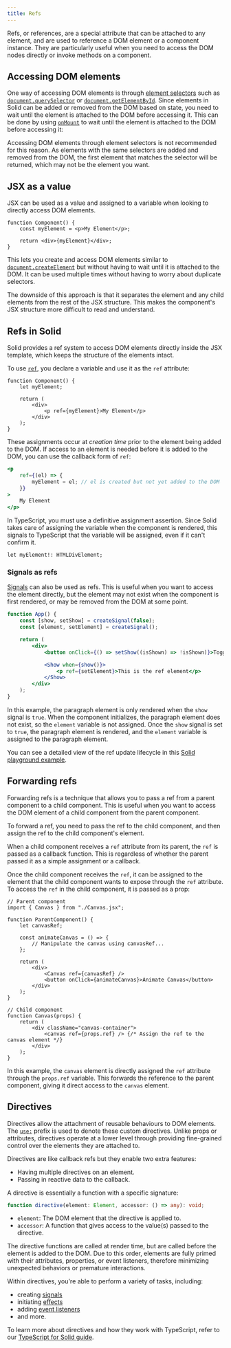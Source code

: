 ```yaml
---
title: Refs
---
```


Refs, or references, are a special attribute that can be attached to any element, and are used to reference a DOM element or a component instance.
They are particularly useful when you need to access the DOM nodes directly or invoke methods on a component.

## Accessing DOM elements

One way of accessing DOM elements is through [element selectors](https://developer.mozilla.org/en-US/docs/Web/API/Document_object_model/Locating_DOM_elements_using_selectors) such as [`document.querySelector`](https://developer.mozilla.org/en-US/docs/Web/API/Document/querySelector) or [`document.getElementById`](https://developer.mozilla.org/en-US/docs/Web/API/Document/getElementById).
Since elements in Solid can be added or removed from the DOM based on state, you need to wait until the element is attached to the DOM before accessing it.
This can be done by using [`onMount`](/reference/lifecycle/on-mount) to wait until the element is attached to the DOM before accessing it:

Accessing DOM elements through element selectors is not recommended for this reason.
As elements with the same selectors are added and removed from the DOM, the first element that matches the selector will be returned, which may not be the element you want.

## JSX as a value

JSX can be used as a value and assigned to a variable when looking to directly access DOM elements.

```tsx
function Component() {
	const myElement = <p>My Element</p>;

	return <div>{myElement}</div>;
}
```

This lets you create and access DOM elements similar to [`document.createElement`](https://developer.mozilla.org/en-US/docs/Web/API/Document/createElement) but without having to wait until it is attached to the DOM.
It can be used multiple times without having to worry about duplicate selectors.

The downside of this approach is that it separates the element and any child elements from the rest of the JSX structure.
This makes the component's JSX structure more difficult to read and understand.

## Refs in Solid

Solid provides a ref system to access DOM elements directly inside the JSX template, which keeps the structure of the elements intact.

To use [`ref`](/reference/jsx-attributes/ref), you declare a variable and use it as the `ref` attribute:

```tsx {6}
function Component() {
	let myElement;

	return (
		<div>
			<p ref={myElement}>My Element</p>
		</div>
	);
}
```

These assignments occur at _creation time_ prior to the element being added to the DOM.
If access to an element is needed before it is added to the DOM, you can use the callback form of `ref`:

```jsx
<p
	ref={(el) => {
		myElement = el; // el is created but not yet added to the DOM
	}}
>
	My Element
</p>
```

<Callout>

In TypeScript, you must use a definitive assignment assertion.
Since Solid takes care of assigning the variable when the component is rendered, this signals to TypeScript that the variable will be assigned, even if it can't confirm it.

```tsx
let myElement!: HTMLDivElement;
```

</Callout>

### Signals as refs

[Signals](/concepts/signals) can also be used as refs.
This is useful when you want to access the element directly, but the element may not exist when the component is first rendered, or may be removed from the DOM at some point.

```jsx
function App() {
	const [show, setShow] = createSignal(false);
	const [element, setElement] = createSignal();

	return (
		<div>
			<button onClick={() => setShow((isShown) => !isShown)}>Toggle</button>

			<Show when={show()}>
				<p ref={setElement}>This is the ref element</p>
			</Show>
		</div>
	);
}
```

In this example, the paragraph element is only rendered when the `show` signal is `true`.
When the component initializes, the paragraph element does not exist, so the `element` variable is not assigned.
Once the `show` signal is set to `true`, the paragraph element is rendered, and the `element` variable is assigned to the paragraph element.

You can see a detailed view of the ref update lifecycle in this [Solid playground example](https://playground.solidjs.com/anonymous/22a1abfa-a0f5-44a6-bbe6-40387cf63b95).

## Forwarding refs

Forwarding refs is a technique that allows you to pass a ref from a parent component to a child component.
This is useful when you want to access the DOM element of a child component from the parent component.

To forward a ref, you need to pass the ref to the child component, and then assign the ref to the child component's element.

When a child component receives a `ref` attribute from its parent, the `ref` is passed as a callback function.
This is regardless of whether the parent passed it as a simple assignment or a callback.

Once the child component receives the `ref`, it can be assigned to the element that the child component wants to expose through the `ref` attribute.
To access the `ref` in the child component, it is passed as a prop:

```tsx
// Parent component
import { Canvas } from "./Canvas.jsx";

function ParentComponent() {
	let canvasRef;

	const animateCanvas = () => {
		// Manipulate the canvas using canvasRef...
	};

	return (
		<div>
			<Canvas ref={canvasRef} />
			<button onClick={animateCanvas}>Animate Canvas</button>
		</div>
	);
}

// Child component
function Canvas(props) {
	return (
		<div className="canvas-container">
			<canvas ref={props.ref} /> {/* Assign the ref to the canvas element */}
		</div>
	);
}
```

In this example, the `canvas` element is directly assigned the `ref` attribute through the `props.ref` variable.
This forwards the reference to the parent component, giving it direct access to the `canvas` element.

## Directives

Directives allow the attachment of reusable behaviours to DOM elements.
The [`use:`](/reference/jsx-attributes/use) prefix is used to denote these custom directives.
Unlike props or attributes, directives operate at a lower level through providing fine-grained control over the elements they are attached to.

Directives are like callback refs but they enable two extra features:

- Having multiple directives on an element.
- Passing in reactive data to the callback.

A directive is essentially a function with a specific signature:

```typescript
function directive(element: Element, accessor: () => any): void;
```

- `element`: The DOM element that the directive is applied to.
- `accessor`: A function that gives access to the value(s) passed to the directive.

The directive functions are called at render time, but are called before the element is added to the DOM.
Due to this order, elements are fully primed with their attributes, properties, or event listeners, therefore minimizing unexpected behaviors or premature interactions.

Within directives, you're able to perform a variety of tasks, including:

- creating [signals](/concepts/signals)
- initiating [effects](/guides/state-management#reacting-to-changes)
- adding [event listeners](/concepts/components/event-handlers)
- and more.

To learn more about directives and how they work with TypeScript, refer to our [TypeScript for Solid guide](/configuration/typescript).
